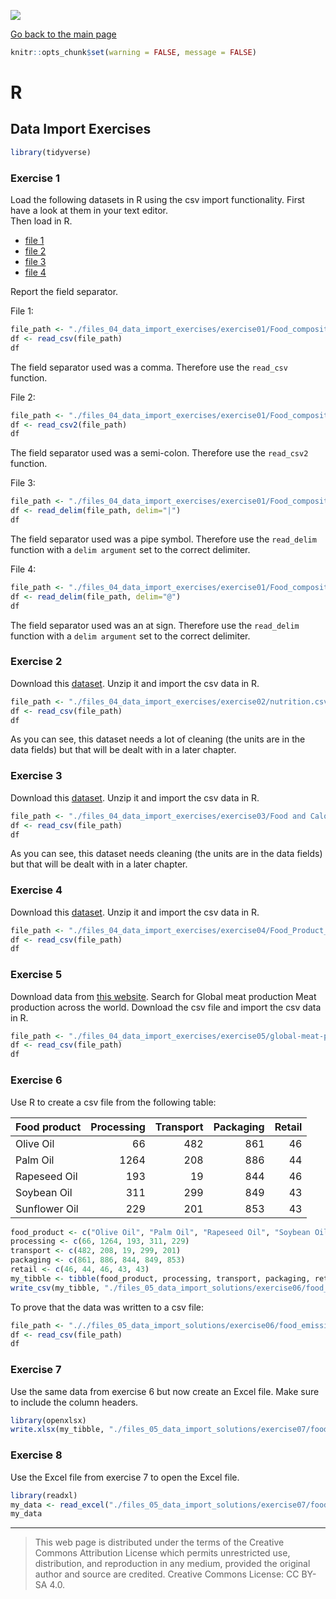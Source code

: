 ![](../hanze/hanze.png)

[Go back to the main page](../index.html)

```r
knitr::opts_chunk$set(warning = FALSE, message = FALSE) 
```

# R

## Data Import Exercises

```r
library(tidyverse)
```

### Exercise 1

Load the following datasets in R using the csv import functionality. First have a look at them in your text editor.  
Then load in R.  

- [file 1](./files_04_data_import_exercises/exercise01/Food_composition_1.csv)  
- [file 2](./files_04_data_import_exercises/exercise01/Food_composition_2.csv)  
- [file 3](./files_04_data_import_exercises/exercise01/Food_composition_3.csv)  
- [file 4](./files_04_data_import_exercises/exercise01/Food_composition_4.csv)  

Report the field separator.

File 1:

```r
file_path <- "./files_04_data_import_exercises/exercise01/Food_composition_1.csv"
df <- read_csv(file_path)
df
```

The field separator used was a comma. Therefore use the `read_csv` function.

File 2:

```r
file_path <- "./files_04_data_import_exercises/exercise01/Food_composition_2.csv"
df <- read_csv2(file_path)
df
```

The field separator used was a semi-colon. Therefore use the `read_csv2` function.

File 3:

```r
file_path <- "./files_04_data_import_exercises/exercise01/Food_composition_3.csv"
df <- read_delim(file_path, delim="|")
df
```

The field separator used was a pipe symbol. Therefore use the `read_delim` function with a `delim argument` set to the correct delimiter.

File 4:

```r
file_path <- "./files_04_data_import_exercises/exercise01/Food_composition_4.csv"
df <- read_delim(file_path, delim="@")
df
```

The field separator used was an at sign. Therefore use the `read_delim` function with a `delim argument` set to the correct delimiter.

### Exercise 2

Download this [dataset](https://www.kaggle.com/datasets/trolukovich/nutritional-values-for-common-foods-and-products).
Unzip it and import the csv data in R.

```r
file_path <- "./files_04_data_import_exercises/exercise02/nutrition.csv"
df <- read_csv(file_path)
df
```

As you can see, this dataset needs a lot of cleaning (the units are in the data fields) but that will be dealt with in a later chapter.

### Exercise 3

Download this [dataset](https://www.kaggle.com/datasets/vaishnavivenkatesan/food-and-their-calories).
Unzip it and import the csv data in R.

```r
file_path <- "./files_04_data_import_exercises/exercise03/Food and Calories - Sheet1.csv"
df <- read_csv(file_path)
df
```

As you can see, this dataset needs cleaning (the units are in the data fields) but that will be dealt with in a later chapter.

### Exercise 4

Download this [dataset](https://www.kaggle.com/datasets/amandaroseknudsen/foodproductemissions?resource=download).
Unzip it and import the csv data in R.

```r
file_path <- "./files_04_data_import_exercises/exercise04/Food_Product_Emissions.csv"
df <- read_csv(file_path)
df
```

### Exercise 5

Download data from [this website](https://ourworldindata.org/meat-production).
Search for Global meat production
Meat production across the world.
Download the csv file and import the csv data in R.

```r
file_path <- "./files_04_data_import_exercises/exercise05/global-meat-production.csv"
df <- read_csv(file_path)
df
```

### Exercise 6

Use R to create a csv file from the following table:

|Food product   |Processing  |Transport  |Packaging  |Retail  |
|:--------------|-----------:|----------:|----------:|-------:|
| Olive Oil     | 66         | 482       | 861       | 46     |
| Palm Oil      | 1264       | 208       | 886       | 44     |
| Rapeseed Oil  | 193        | 19        | 844       | 46     |
| Soybean Oil   | 311        | 299       | 849       | 43     |
| Sunflower Oil | 229        | 201       | 853       | 43     |


```r
food_product <- c("Olive Oil", "Palm Oil", "Rapeseed Oil", "Soybean Oil", "Sunflower Oil")
processing <- c(66, 1264, 193, 311, 229) 
transport <- c(482, 208, 19, 299, 201)
packaging <- c(861, 886, 844, 849, 853)
retail <- c(46, 44, 46, 43, 43)
my_tibble <- tibble(food_product, processing, transport, packaging, retail)
write_csv(my_tibble, "./files_05_data_import_solutions/exercise06/food_emission_data.csv")
```

To prove that the data was written to a csv file:

```r
file_path <- "././files_05_data_import_solutions/exercise06/food_emission_data.csv"
df <- read_csv(file_path)
df
```

### Exercise 7

Use the same data from exercise 6 but now create an Excel file. Make sure to include the column headers.

```r
library(openxlsx)
write.xlsx(my_tibble, "./files_05_data_import_solutions/exercise07/food_emission_data.xlsx", colNames = TRUE)
```


### Exercise 8

Use the Excel file from exercise 7 to open the Excel file.

```r
library(readxl)
my_data <- read_excel("./files_05_data_import_solutions/exercise07/food_emission_data.xlsx")
my_data
```

---


>This web page is distributed under the terms of the Creative Commons Attribution License which permits unrestricted use, distribution, and reproduction in any medium, provided the original author and source are credited.
>Creative Commons License: CC BY-SA 4.0.

